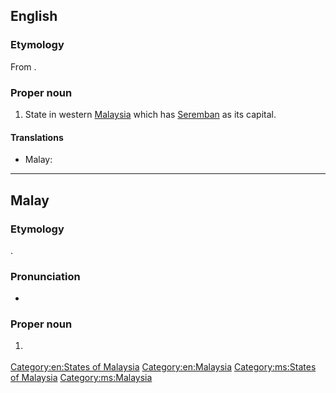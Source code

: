 ==English==
{{wikipedia}}

===Etymology===
From {{etyl|ms|en}} {{term|Negeri Sembilan|lang=ms}}.

===Proper noun===
{{en-proper noun}}

# State in western [[Malaysia]] which has [[Seremban]] as its capital.

====Translations====
{{trans-top|state in Malaysia}}
* Malay: {{t|ms|Negeri Sembilan}}
{{trans-mid}}
{{trans-bottom}}

[[Category:en:States of Malaysia]]
[[Category:en:Malaysia]]

----

==Malay==
{{wikipedia|lang=ms}}

===Etymology===
{{compound|negeri|gloss1=state|sembilan|gloss2=nine|lang=ms}}.

===Pronunciation===
* {{IPA|/nəgəri səmbilan/|lang=ms}}

===Proper noun===
{{head|ms|proper noun|head=[[negeri|Negeri]] [[sembilan|Sembilan]]}}

# {{l|en|Negeri Sembilan}} {{qualifier|state in Malaysia}}

[[Category:ms:States of Malaysia]]
[[Category:ms:Malaysia]]